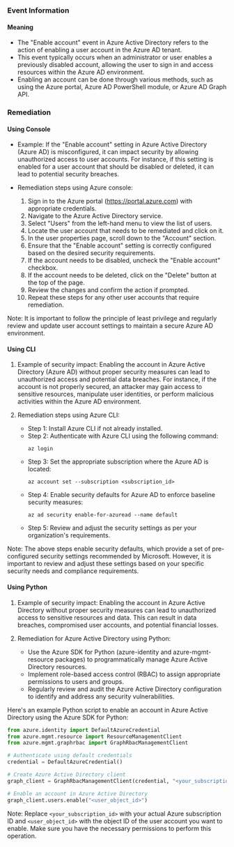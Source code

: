 
### Event Information

#### Meaning

- The "Enable account" event in Azure Active Directory refers to the action of enabling a user account in the Azure AD tenant.
- This event typically occurs when an administrator or user enables a previously disabled account, allowing the user to sign in and access resources within the Azure AD environment.
- Enabling an account can be done through various methods, such as using the Azure portal, Azure AD PowerShell module, or Azure AD Graph API.

### Remediation

#### Using Console

- Example: If the "Enable account" setting in Azure Active Directory (Azure AD) is misconfigured, it can impact security by allowing unauthorized access to user accounts. For instance, if this setting is enabled for a user account that should be disabled or deleted, it can lead to potential security breaches.

- Remediation steps using Azure console:
  1. Sign in to the Azure portal (https://portal.azure.com) with appropriate credentials.
  2. Navigate to the Azure Active Directory service.
  3. Select "Users" from the left-hand menu to view the list of users.
  4. Locate the user account that needs to be remediated and click on it.
  5. In the user properties page, scroll down to the "Account" section.
  6. Ensure that the "Enable account" setting is correctly configured based on the desired security requirements.
  7. If the account needs to be disabled, uncheck the "Enable account" checkbox.
  8. If the account needs to be deleted, click on the "Delete" button at the top of the page.
  9. Review the changes and confirm the action if prompted.
  10. Repeat these steps for any other user accounts that require remediation.

Note: It is important to follow the principle of least privilege and regularly review and update user account settings to maintain a secure Azure AD environment.

#### Using CLI

1. Example of security impact: Enabling the account in Azure Active Directory (Azure AD) without proper security measures can lead to unauthorized access and potential data breaches. For instance, if the account is not properly secured, an attacker may gain access to sensitive resources, manipulate user identities, or perform malicious activities within the Azure AD environment.

2. Remediation steps using Azure CLI:
   - Step 1: Install Azure CLI if not already installed.
   - Step 2: Authenticate with Azure CLI using the following command:
     ```
     az login
     ```
   - Step 3: Set the appropriate subscription where the Azure AD is located:
     ```
     az account set --subscription <subscription_id>
     ```
   - Step 4: Enable security defaults for Azure AD to enforce baseline security measures:
     ```
     az ad security enable-for-azuread --name default
     ```
   - Step 5: Review and adjust the security settings as per your organization's requirements.

Note: The above steps enable security defaults, which provide a set of pre-configured security settings recommended by Microsoft. However, it is important to review and adjust these settings based on your specific security needs and compliance requirements.

#### Using Python

1. Example of security impact: Enabling the account in Azure Active Directory without proper security measures can lead to unauthorized access to sensitive resources and data. This can result in data breaches, compromised user accounts, and potential financial losses.

2. Remediation for Azure Active Directory using Python:
   - Use the Azure SDK for Python (azure-identity and azure-mgmt-resource packages) to programmatically manage Azure Active Directory resources.
   - Implement role-based access control (RBAC) to assign appropriate permissions to users and groups.
   - Regularly review and audit the Azure Active Directory configuration to identify and address any security vulnerabilities.

Here's an example Python script to enable an account in Azure Active Directory using the Azure SDK for Python:

```python
from azure.identity import DefaultAzureCredential
from azure.mgmt.resource import ResourceManagementClient
from azure.mgmt.graphrbac import GraphRbacManagementClient

# Authenticate using default credentials
credential = DefaultAzureCredential()

# Create Azure Active Directory client
graph_client = GraphRbacManagementClient(credential, "<your_subscription_id>")

# Enable an account in Azure Active Directory
graph_client.users.enable("<user_object_id>")
```

Note: Replace `<your_subscription_id>` with your actual Azure subscription ID and `<user_object_id>` with the object ID of the user account you want to enable. Make sure you have the necessary permissions to perform this operation.

